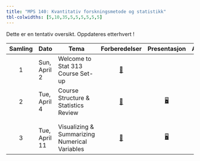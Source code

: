 ```yaml
---
title: "MPS 140: Kvantitativ forskningsmetode og statistikk"
tbl-colwidths: [5,10,35,5,5,5,5,5,5]
---
```


Dette er en tentativ oversikt. Oppdateres etterhvert !

::: column-screen-inset-right
| Samling | Dato          | Tema                                          |               Forberedelser                |                       Presentasjon                        | Activity | Lab | Critique | Project |
|:------:|--------|--------|:------:|:------:|:----------:|:------:|:------:|:------:|
|    1    | Sun, April 2  | Welcome to Stat 313 Course Set-up             |   [📖](weeks/week-0.qmd "Course Set-up")   |                                                           |          |     |          |         |
|    2    | Tue, April 4  | Course Structure & Statistics Review          | [📖](weeks/week-1.qmd "Week 1 Coursework") | [🖥](slides/week1-day1.qmd "Week 1 Review Lecture Slides") |          |     |          |         |
|         |               |                                               |                                            |                                                           |          |     |          |         |
|         |               |                                               |                                            |                                                           |          |     |          |         |
|    3    | Tue, April 11 | Visualizing & Summarizing Numerical Variables | [📖](weeks/week-2.qmd "Week 2 Coursework") | [🖥](slides/week2-day1.qmd "Week 2 Review Lecture Slides") |          |     |          |         |
:::
